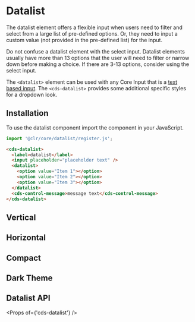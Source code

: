 
<Meta title="Forms/Datalist" />

# Datalist

The datalist element offers a flexible input when users need to filter and select
from a large list of pre-defined options. Or, they need to input a custom value
(not provided in the pre-defined list) for the input.

Do not confuse a datalist element with the select input. Datalist elements usually
have more than 13 options that the user will need to filter or narrow down before
making a choice. If there are 3-13 options, consider using the select input.

The `<datalist>` element can be used with any Core Input that is a [text based input](https://developer.mozilla.org/en-US/docs/Web/HTML/Element/datalist).
The `<cds-datalist>` provides some additional specific styles for a dropdown look.

## Installation

To use the datalist component import the component in your JavaScript.

```typescript
import '@clr/core/datalist/register.js';
```

```html
<cds-datalist>
  <label>datalist</label>
  <input placeholder="placeholder text" />
  <datalist>
    <option value="Item 1"></option>
    <option value="Item 2"></option>
    <option value="Item 3"></option>
  </datalist>
  <cds-control-message>message text</cds-control-message>
</cds-datalist>
```

<Preview>
  <Story id="stories-datalist--datalist" />
</Preview>

## Vertical

<Preview>
  <Story id="stories-datalist--vertical" />
</Preview>

## Horizontal

<Preview>
  <Story id="stories-datalist--horizontal" />
</Preview>

## Compact

<Preview>
  <Story id="stories-datalist--compact" />
</Preview>

## Dark Theme

<Preview>
  <Story id="stories-datalist--dark-theme" />
</Preview>

## Datalist API

<Props of={'cds-datalist'} />
